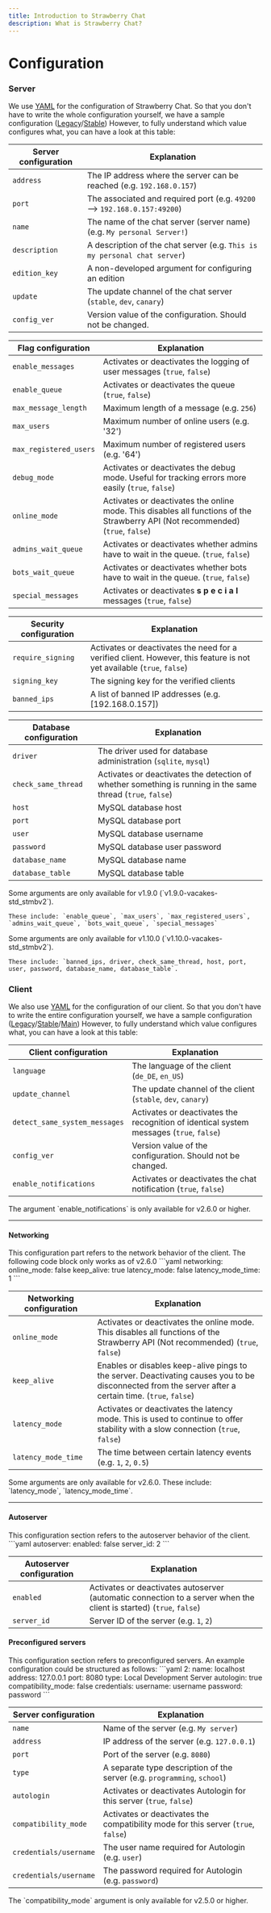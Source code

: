 ```yaml
---
title: Introduction to Strawberry Chat
description: What is Strawberry Chat?
---
```


# Configuration
### Server
We use [YAML](https://yaml.org/) for the configuration of Strawberry Chat.
So that you don't have to write the whole configuration yourself, we have a sample configuration ([Legacy](https://raw.githubusercontent.com/Strawberry-Foundations/strawberry-chat/legacy/server/config.yml.example)/[Stable](https://raw.githubusercontent.com/Strawberry-Foundations/strawberry-chat/1.9.0/server/config.yml.example))
However, to fully understand which value configures what, you can have a look at this table:

| Server configuration      | Explanation |
|---------------------------|-----------|
| `address`                 | The IP address where the server can be reached (e.g. `192.168.0.157`) | 
| `port`                    | The associated and required port (e.g. `49200` --> `192.168.0.157:49200`) | 
| `name`                    | The name of the chat server (server name) (e.g. `My personal Server!`) | 
| `description`             | A description of the chat server (e.g. `This is my personal chat server`) | 
| `edition_key`             | A non-developed argument for configuring an edition | 
| `update`                  | The update channel of the chat server (`stable`, `dev`, `canary`) | 
| `config_ver`              | Version value of the configuration. Should not be changed. | 

| Flag configuration        | Explanation |
|---------------------------|-----------|
| `enable_messages`         | Activates or deactivates the logging of user messages (`true`, `false`) | 
| `enable_queue`            | Activates or deactivates the queue (`true`, `false`) | 
| `max_message_length`      | Maximum length of a message (e.g. `256`) | 
| `max_users`               | Maximum number of online users (e.g. '32') | 
| `max_registered_users`    | Maximum number of registered users (e.g. '64') | 
| `debug_mode`              | Activates or deactivates the debug mode. Useful for tracking errors more easily (`true`, `false`) | 
| `online_mode`             | Activates or deactivates the online mode. This disables all functions of the Strawberry API (Not recommended) (`true`, `false`) | 
| `admins_wait_queue`       | Activates or deactivates whether admins have to wait in the queue. (`true`, `false`) | 
| `bots_wait_queue`         | Activates or deactivates whether bots have to wait in the queue. (`true`, `false`) | 
| `special_messages`        | Activates or deactivates **s p e c i a l** messages (`true`, `false`) | 

| Security configuration    | Explanation |
|---------------------------|-------------|
| `require_signing`         | Activates or deactivates the need for a verified client. However, this feature is not yet available (`true`, `false`) | 
| `signing_key`             | The signing key for the verified clients | 
| `banned_ips`              | A list of banned IP addresses (e.g. [192.168.0.157]) | 

| Database configuration    | Explanation |
|---------------------------|-------------|
| `driver`                  | The driver used for database administration (`sqlite`, `mysql`) | 
| `check_same_thread`       | Activates or deactivates the detection of whether something is running in the same thread (`true`, `false`) | 
| `host`                    | MySQL database host | 
| `port`                    | MySQL database port | 
| `user`                    | MySQL database username | 
| `password`                | MySQL database user password | 
| `database_name`           | MySQL database name | 
| `database_table`          | MySQL database table | 

<Warning>
    Some arguments are only available for v1.9.0 (`v1.9.0-vacakes-std_stmbv2`).

    These include: `enable_queue`, `max_users`, `max_registered_users`, `admins_wait_queue`, `bots_wait_queue`, `special_messages`
</Warning>

<Warning>
    Some arguments are only available for v1.10.0 (`v1.10.0-vacakes-std_stmbv2`).

    These include: `banned_ips, driver, check_same_thread, host, port, user, password, database_name, database_table`.
</Warning>


### Client
We also use [YAML](https://yaml.org/) for the configuration of our client.
So that you don't have to write the entire configuration yourself, we have a sample configuration ([Legacy](https://raw.githubusercontent.com/Strawberry-Foundations/strawberry-chat/legacy/client/config.yml.example)/[Stable](https://raw.githubusercontent.com/Strawberry-Foundations/strawberry-chat/1.9.0/client/config.yml.example)/[Main](https://raw.githubusercontent.com/Strawberry-Foundations/strawberry-chat/main/client/config.yml.example))
However, to fully understand which value configures what, you can have a look at this table:

| Client configuration          | Explanation |
|-------------------------------|-------------|
| `language`                    | The language of the client (`de_DE`, `en_US`) | 
| `update_channel`              | The update channel of the client (`stable`, `dev`, `canary`) | 
| `detect_same_system_messages` | Activates or deactivates the recognition of identical system messages (`true`, `false`) | 
| `config_ver`                  | Version value of the configuration. Should not be changed. | 
| `enable_notifications`        | Activates or deactivates the chat notification (`true`, `false`) | 

<Warning>
    The argument `enable_notifications` is only available for v2.6.0 or higher.
</Warning>

---
#### Networking

<Info>
    This configuration part refers to the network behavior of the client. The following code block only works as of v2.6.0
```yaml
networking:
  online_mode: false
  keep_alive: true
  latency_mode: false
  latency_mode_time: 1
```
</Info>

| Networking configuration      | Explanation |
|-------------------------------|-------------|
| `online_mode`                 | Activates or deactivates the online mode. This disables all functions of the Strawberry API (Not recommended) (`true`, `false`) |
| `keep_alive`                  | Enables or disables keep-alive pings to the server. Deactivating causes you to be disconnected from the server after a certain time. (`true`, `false`) | 
| `latency_mode`                | Activates or deactivates the latency mode. This is used to continue to offer stability with a slow connection (`true`, `false`) | 
| `latency_mode_time`           | The time between certain latency events (e.g. `1`, `2`, `0.5`) | 

<Warning>
    Some arguments are only available for v2.6.0.
    These include: `latency_mode`, `latency_mode_time`.
</Warning>

---
#### Autoserver

<Info>
    This configuration section refers to the autoserver behavior of the client.
```yaml
autoserver:
  enabled: false
  server_id: 2
```
</Info>

| Autoserver configuration      | Explanation |
|-------------------------------|-------------|
| `enabled`                     | Activates or deactivates autoserver (automatic connection to a server when the client is started) (`true`, `false`) |
| `server_id`                   | Server ID of the server (e.g. `1`, `2`) | 

#### Preconfigured servers
<Info>
    This configuration section refers to preconfigured servers. An example configuration could be structured as follows:
```yaml
2: 
name: localhost
address: 127.0.0.1
port: 8080
type: Local Development Server
autologin: true
compatibility_mode: false
credentials:
    username: username
    password: password
```
</Info>

| Server configuration          | Explanation |
|-------------------------------|-------------|
| `name`                        | Name of the server (e.g. `My server`) |
| `address`                     | IP address of the server (e.g. `127.0.0.1`) |
| `port`                        | Port of the server (e.g. `8080`) |
| `type`                        | A separate type description of the server (e.g. `programming`, `school`) |
| `autologin`                   | Activates or deactivates Autologin for this server (`true`, `false`) |
| `compatibility_mode`          | Activates or deactivates the compatibility mode for this server (`true`, `false`) |
| `credentials/username`        | The user name required for Autologin (e.g. `user`) |
| `credentials/username`        | The password required for Autologin (e.g. `password`) |

<Warning>
    The `compatibility_mode` argument is only available for v2.5.0 or higher.
</Warning>
